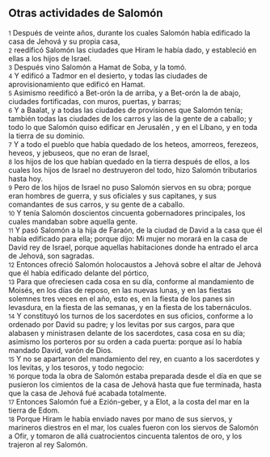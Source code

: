 == Otras actividades de Salomón ==

{{anchor|1}} <small>1</small> Después de veinte años, durante los cuales Salomón había edificado la casa de Jehová y su propia casa,<br>
{{anchor|2}} <small>2</small> reedificó Salomón las ciudades que Hiram le había dado, y estableció en ellas a los hijos de Israel.<br>
{{anchor|3}} <small>3</small> Después vino Salomón a Hamat de Soba, y la tomó.<br>
{{anchor|4}} <small>4</small> Y edificó a Tadmor en el desierto, y todas las ciudades de aprovisionamiento que edificó en Hamat.<br>
{{anchor|5}} <small>5</small> Asimismo reedificó a Bet-orón la de arriba, y a Bet-orón  la de abajo, ciudades fortificadas, con muros, puertas, y barras;<br>
{{anchor|6}} <small>6</small> Y a Baalat, y a todas las ciudades de provisiones que Salomón tenía; también todas las ciudades de los carros y las de la gente de a caballo; y todo lo que Salomón quiso edificar en Jerusalén , y en el Líbano, y en toda la tierra de su dominio.<br>
{{anchor|7}} <small>7</small> Y a todo el pueblo que había quedado de los heteos, amorreos, ferezeos, heveos, y jebuseos, que no eran de Israel,<br>
{{anchor|8}} <small>8</small> los hijos de los que habían quedado en la tierra después de ellos, a los cuales los hijos de Israel no destruyeron del todo, hizo Salomón tributarios hasta hoy.<br>
{{anchor|9}} <small>9</small> Pero de los hijos de Israel no puso Salomón siervos en su obra; porque eran hombres de guerra, y sus oficiales y sus capitanes, y sus comandantes de sus carros, y su gente de a caballo.<br>
{{anchor|10}} <small>10</small> Y tenía Salomón doscientos cincuenta gobernadores principales, los cuales mandaban sobre aquella gente.<br>
{{anchor|11}} <small>11</small> Y pasó Salomón a la hija de Faraón, de la ciudad de David a la casa que él había edificado para ella; porque dijo: Mi mujer no morará en la casa de David rey de Israel, porque aquellas habitaciones donde ha entrado el arca de Jehová, son sagradas.<br>
{{anchor|12}} <small>12</small> Entonces ofreció Salomón holocaustos a Jehová sobre el altar de Jehová que él había edificado delante del pórtico,<br>
{{anchor|13}} <small>13</small> Para que ofreciesen cada cosa en su día, conforme al mandamiento de Moisés, en los días de reposo, en las nuevas lunas, y en las fiestas solemnes tres veces en el año, esto es, en la fiesta de los panes sin levasdura, en la fiesta de las semanas, y en la fiesta de los tabernáculos.<br>
{{anchor|14}} <small>14</small> Y constituyó los turnos de los sacerdotes en sus oficios, conforme a lo ordenado por David su padre; y los levitas por sus cargos, para que alabasen y ministrasen delante de los sacerdotes, casa cosa en su día; asimismo los porteros por su orden a cada puerta: porque así lo había mandado David, varón de Dios.<br>
{{anchor|15}} <small>15</small> Y no se apartaron del mandamiento del rey, en cuanto a los sacerdotes y los levitas, y los tesoros, y todo negocio:<br>
{{anchor|16}} <small>16</small> porque toda la obra de Salomón estaba preparada desde el día en que se pusieron los cimientos de la casa de Jehová hasta que fue terminada, hasta que la casa de Jehová fué acabada totalmente.<br>
{{anchor|17}} <small>17</small> Entonces Salomón fué a Ezión-geber, y a Elot, a la costa del mar en la tierra de Edom.<br>
{{anchor|18}} <small>18</small> Porque Hiram le había enviado naves por mano de sus siervos, y marineros diestros en el mar, los cuales fueron con los siervos de Salomón a Ofir, y tomaron de allá cuatrocientos cincuenta talentos de oro, y los trajeron al rey Salomón.<br>
